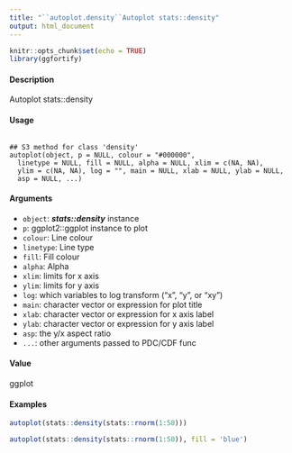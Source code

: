 ```yaml
---
title: "``autoplot.density``Autoplot stats::density"
output: html_document
---
```


```r
knitr::opts_chunk$set(echo = TRUE)
library(ggfortify)
```
#### Description 
 
Autoplot stats::density

#### Usage 
<pre><code>
## S3 method for class 'density'
autoplot(object, p = NULL, colour = "#000000",
  linetype = NULL, fill = NULL, alpha = NULL, xlim = c(NA, NA),
  ylim = c(NA, NA), log = "", main = NULL, xlab = NULL, ylab = NULL,
  asp = NULL, ...)
</code></pre>
#### Arguments 
* ``object``: ***stats::density*** instance
* ``p``: ggplot2::ggplot instance to plot
* ``colour``: Line colour
* ``linetype``: Line type
* ``fill``: Fill colour
* ``alpha``: Alpha
* ``xlim``: limits for x axis
* ``ylim``: limits for y axis
* ``log``: which variables to log transform ("x", "y", or "xy")
* ``main``: character vector or expression for plot title
* ``xlab``: character vector or expression for x axis label
* ``ylab``: character vector or expression for y axis label
* ``asp``: the y/x aspect ratio
* ``...``: other arguments passed to PDC/CDF func

#### Value
ggplot

#### Examples 
```r
autoplot(stats::density(stats::rnorm(1:50)))
```
```r
autoplot(stats::density(stats::rnorm(1:50)), fill = 'blue')
```
